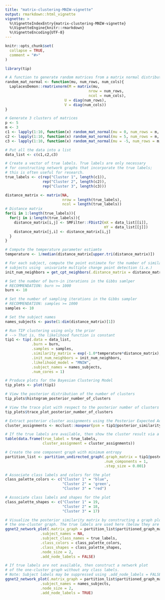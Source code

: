 ```yaml
---
title: "matrix-clustering-MNIW-vignette"
output: rmarkdown::html_vignette
vignette: >
  %\VignetteIndexEntry{matrix-clustering-MNIW-vignette}
  %\VignetteEngine{knitr::rmarkdown}
  %\VignetteEncoding{UTF-8}
---
```


```r
knitr::opts_chunk$set(
  collapse = TRUE,
  comment = "#>"
)
```

```r
library(tip)

# A function to generate random matrices from a matrix normal distribution 
random_mat_normal <- function(mu, num_rows, num_cols){
  LaplacesDemon::rmatrixnorm(M = matrix(mu, 
                                      nrow = num_rows, 
                                      ncol = num_cols), 
                           U = diag(num_rows), 
                           V = diag(num_cols))
}

# Generate 3 clusters of matrices 
p <- 5
m <- 3
c1 <- lapply(1:10, function(x) random_mat_normal(mu = 0, num_rows = m, num_cols = p))
c2 <- lapply(1:10, function(x) random_mat_normal(mu = 5, num_rows = m, num_cols = p))
c3 <- lapply(1:10, function(x) random_mat_normal(mu = -5, num_rows = m, num_cols = p))

# Put all the data into a list
data_list <- c(c1,c2,c3)

# Create a vector of true labels. True labels are only necessary 
# for constructing network graphs that incorporate the true labels;
# this is often useful for research. 
true_labels <- c(rep("Cluster 1", length(c1)),
                 rep("Cluster 2", length(c2)),
                 rep("Cluster 3", length(c3)))

distance_matrix <- matrix(NA, 
                          nrow = length(true_labels),
                          ncol = length(true_labels))
# Distance matrix 
for(i in 1:length(true_labels)){
  for(j in i:length(true_labels)){
    distance_matrix[i,j] <- SMFilter::FDist2(mX = data_list[[i]],
                                             mY = data_list[[j]])
    distance_matrix[j,i] <- distance_matrix[i,j]
  }
}

# Compute the temperature parameter estiamte
temperature <- 1/median(distance_matrix[upper.tri(distance_matrix)])

# For each subject, compute the point estimate for the number of similar 
# subjects using  univariate multiple change point detection (i.e.)
init_num_neighbors = get_cpt_neighbors(.distance_matrix = distance_matrix)

# Set the number of burn-in iterations in the Gibbs samlper
# RECOMMENDATION: burn >= 1000
burn <- 10

# Set the number of sampling iterations in the Gibbs sampler
# RECOMMENDATION: samples >= 1000
samples <- 10

# Set the subject names
names_subjects <- paste(1:dim(distance_matrix)[1])

# Run TIP clustering using only the prior
# --> That is, the likelihood function is constant
tip1 <- tip(.data = data_list,
            .burn = burn,
            .samples = samples,
            .similarity_matrix = exp(-1.0*temperature*distance_matrix),
            .init_num_neighbors = init_num_neighbors,
            .likelihood_model = "MNIW",
            .subject_names = names_subjects,
            .num_cores = 1)
```

```r
# Produce plots for the Bayesian Clustering Model
tip_plots <- plot(tip1)
```

```r
# View the posterior distribution of the number of clusters
tip_plots$histogram_posterior_number_of_clusters
```

```r
# View the trace plot with respect to the posterior number of clusters
tip_plots$trace_plot_posterior_number_of_clusters
```

```r
# Extract posterior cluster assignments using the Posterior Expected Adjusted Rand (PEAR) index
cluster_assignments <- mcclust::maxpear(psm = tip1@posterior_similarity_matrix)$cl

# If the true labels are available, then show the cluster result via a contigency table
table(data.frame(true_label = true_labels,
                 cluster_assignment = cluster_assignments))
```

```r
# Create the one component graph with minimum entropy
partition_list <- partition_undirected_graph(.graph_matrix = tip1@posterior_similarity_matrix,
                                             .num_components = 1,
                                             .step_size = 0.001)
```

```r
# Associate class labels and colors for the plot
class_palette_colors <- c("Cluster 1" = "blue",
                          "Cluster 2" = 'green',
                          "Cluster 3" = "red")

# Associate class labels and shapes for the plot
class_palette_shapes <- c("Cluster 1" = 19,
                          "Cluster 2" = 18,
                          "Cluster 3" = 17)

# Visualize the posterior similarity matrix by constructing a graph plot of 
# the one-cluster graph. The true labels are used here (below they are not).
ggnet2_network_plot(.matrix_graph = partition_list$partitioned_graph_matrix,
                .subject_names = NA,
                .subject_class_names = true_labels,
                .class_colors = class_palette_colors,
                .class_shapes = class_palette_shapes,
                .node_size = 2,
                .add_node_labels = FALSE)
```

```r
# If true labels are not available, then construct a network plot
# of the one-cluster graph without any class labels.
# Note: Subject labels may be suppressed using .add_node_labels = FALSE.  
ggnet2_network_plot(.matrix_graph = partition_list$partitioned_graph_matrix,
                .subject_names = names_subjects,
                .node_size = 2,
                .add_node_labels = TRUE)

```
